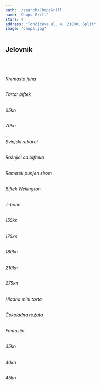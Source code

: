 ---
path: '/search/ChopsGrill'
name: 'Chops Grill'
stars: 4
address: "Tončićeva ul. 4, 21000, Split"
image: "chops.jpg"
---

## Jelovnik

<br></br>

<Collapse name = "Predjela" open = "collapse show">

<div className = {styles.column}>

###### Kremasta juha
###### Tartar biftek  

</div>


<div className =  {styles.price}>

###### 65kn
###### 70kn  

</div>

</Collapse>

<Collapse name = "Meso" open = "collapse">

<div className = {styles.column}>

###### Svinjski rebarci
###### Ražnjići od bifteka
###### Ramstek punjen sirom
###### Biftek Wellington
###### T-bone


</div>

<div className =  {styles.price}>

###### 155kn
###### 175kn
###### 180kn 
###### 210kn
###### 275kn

</div>

</Collapse>

<Collapse name = "Desert" open = "collapse">

<div className = {styles.column}>

###### Hladna mini torta
###### Čokoladna rožata
###### Fantazija


</div>

<div className =  {styles.price}>

###### 35kn
###### 40kn
###### 45kn 

</div>

</Collapse>